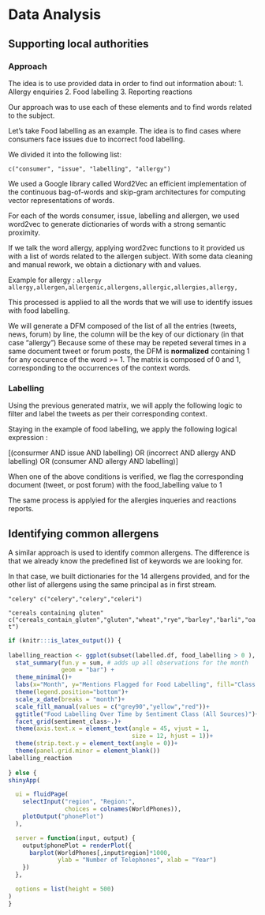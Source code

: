 # Data Analysis

## Supporting local authorities

### Approach

The idea is to use provided data in order to find out information about: 
1. Allergy enquiries
2. Food labelling
3. Reporting reactions

Our approach was to use each of these elements and to find words related to the subject.

Let's take Food labelling as an example. The idea is to find cases where consumers face issues due to incorrect food labelling.

We divided it into the following list:

`c("consumer", "issue", "labelling", "allergy")`

We used a Google library called Word2Vec an efficient implementation of the continuous bag-of-words and skip-gram architectures for computing vector representations of words.

For each of the words consumer, issue, labelling and allergen, we used word2vec to generate dictionaries of words with a strong semantic proximity.

If we talk the word allergy, applying word2vec functions to it provided us with a list of words related to the allergen subject.
With some data cleaning and manual rework, we obtain a dictionary with <key> and values.

Example for allergy :
`
allergy
allergy,allergen,allergenic,allergens,allergic,allergies,allergy,
`

This processed is applied to all the words that we will use to identify issues with food labelling.

We will generate a DFM composed of the list of all the entries (tweets, news, forum) by line, the column will be the key of our dictionary (in that case "allergy")
Because some of these may be repeted several times in a same document tweet or forum posts, the DFM is **normalized** containing 1 for  any occurence of the word >= 1. The matrix is composed of 0 and 1, corresponding to the occurrences of the context words. 


### Labelling

Using the previous generated matrix, we will apply the following logic to filter and label the tweets as per their corresponding context.

Staying in the example of food labelling, we apply the following logical expression : 

[(consurmer AND issue AND labelling) OR (incorrect AND allergy AND labelling) OR (consumer AND allergy AND labelling)]

When one of the above conditions is verified, we flag the corresponding document (tweet, or post forum) with the food_labelling value to 1

The same process is applyied for the allergies inqueries and reactions reports.

## Identifying common allergens

A similar approach is used to identify common allergens. The difference is that we already know the predefined list of keywords we are looking for.

In that case, we built dictionaries for the 14 allergens provided, and for the other list of allergens using the same principal as in first stream.

`
"celery"
c("celery","celery","celeri")
`

`"cereals containing gluten"
c("cereals_contain_gluten","gluten","wheat","rye","barley","barli","oat")
`


```r

if (knitr:::is_latex_output()) {
  
labelling_reaction <- ggplot(subset(labelled.df, food_labelling > 0 ), aes(x = Week, y = food_labelling, fill = reactions_report))+
  stat_summary(fun.y = sum, # adds up all observations for the month
               geom = "bar") +
  theme_minimal()+
  labs(x="Month", y="Mentions Flagged for Food Labelling", fill="Class of Reported Reaction")+
  theme(legend.position="bottom")+
  scale_x_date(breaks = "month")+
  scale_fill_manual(values = c("grey90","yellow","red"))+
  ggtitle("Food Labelling Over Time by Sentiment Class (All Sources)")+
  facet_grid(sentiment_class~.)+
  theme(axis.text.x = element_text(angle = 45, vjust = 1,
                                   size = 12, hjust = 1))+
  theme(strip.text.y = element_text(angle = 0))+
  theme(panel.grid.minor = element_blank())
labelling_reaction
  
} else {
shinyApp(

  ui = fluidPage(
    selectInput("region", "Region:",
                choices = colnames(WorldPhones)),
    plotOutput("phonePlot")
  ),

  server = function(input, output) {
    output$phonePlot = renderPlot({
      barplot(WorldPhones[,input$region]*1000,
              ylab = "Number of Telephones", xlab = "Year")
    })
  },

  options = list(height = 500)
)
}
```



